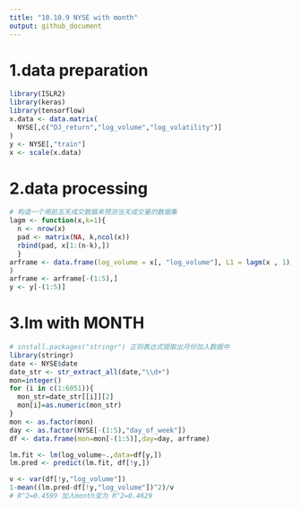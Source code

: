 ```yaml
---
title: "10.10.9 NYSE with month"
output: github_document
---
```


# 1.data preparation
```R
library(ISLR2)
library(keras)
library(tensorflow)
x.data <- data.matrix(
  NYSE[,c("DJ_return","log_volume","log_volatility")]
)
y <- NYSE[,"train"]
x <- scale(x.data)
```

# 2.data processing
```R
# 构造一个用前五天成交数据来预测当天成交量的数据集
lagm <- function(x,k=1){
  n <- nrow(x)
  pad <- matrix(NA, k,ncol(x))
  rbind(pad, x[1:(n-k),])
  }
arframe <- data.frame(log_volume = x[, "log_volume"], L1 = lagm(x , 1), L2 = lagm(x, 2), L3 = lagm(x , 3), L4 = lagm(x , 4), L5 = lagm(x , 5)
)
arframe <- arframe[-(1:5),]
y <- y[-(1:5)]
```

# 3.lm with MONTH
```R

# install.packages("stringr") 正则表达式提取出月份加入数据中
library(stringr)
date <- NYSE$date
date_str <- str_extract_all(date,"\\d+")
mon=integer()
for (i in c(1:6051)){
  mon_str=date_str[[i]][2]
  mon[i]=as.numeric(mon_str)
}
mon <- as.factor(mon)
day <- as.factor(NYSE[-(1:5),"day_of_week"])
df <- data.frame(mon=mon[-(1:5)],day=day, arframe)

lm.fit <- lm(log_volume~.,data=df[y,])
lm.pred <- predict(lm.fit, df[!y,])

v <- var(df[!y,"log_volume"])
1-mean((lm.pred-df[!y,"log_volume"])^2)/v
# R^2=0.4599 加入month变为 R^2=0.4629
```